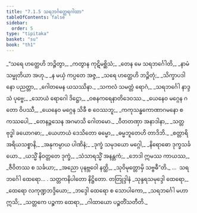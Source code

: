 ```yaml
---
title: "7.1.5 သရဘင်္ဂတ္ထေရဂါထာ"
tableOfContents: false
sidebar:
  order: 5
type: "tipitaka"
basket: "su"
book: "th1"
---
```



<DynamicBreadcrumb />

<Division number="487" book="th1" e="ch" v="19" p="293">

<Paragraph number="776" type="verses" book="th1">
_“သရေ ဟတ္ထေဟိ ဘဉ္ဇိတွာ,_  
_ကတွာန ကုဋိမစ္ဆိသံ;_  
_တေန မေ သရဘင်္ဂေါတိ,_  
_နာမံ သမ္မုတိယာ အဟု._  

</Paragraph>

</Division>
<Division number="488" book="th1" e="ch" v="19" p="293">

<Paragraph number="777" type="verses" book="th1">
_န မယှံ ကပ္ပတေ အဇ္ဇ,_  
_သရေ ဟတ္ထေဟိ ဘဉ္ဇိတုံ;_  
_သိက္ခာပဒါ နော ပညတ္တာ,_  
_ဂေါတမေန ယသဿိနာ._  

</Paragraph>

</Division>
<Division number="489" book="th1" e="ch" v="19" p="293">

<Paragraph number="778" type="verses" book="th1">
_သကလံ သမတ္တံ ရောဂံ,_  
_သရဘင်္ဂေါ နာဒ္ဒသံ ပုဗ္ဗေ;_  
_သောယံ ရောဂေါ ဒိဋ္ဌော,_  
_ဝစနကရေနာတိဒေဝဿ._  

</Paragraph>

</Division>
<Division number="490" book="th1" e="ch" v="19" p="293">

<Paragraph number="779" type="verses" book="th1">
_ယေနေဝ မဂ္ဂေန ဂတော ဝိပဿီ,_  
_ယေနေဝ မဂ္ဂေန သိခီ စ ဝေဿဘူ;_  
_ကကုသန္ဓကောဏာဂမနော စ ကဿပေါ,_  
_တေနဉ္ဇသေန အဂမာသိ ဂေါတမော._  

</Paragraph>

</Division>
<Division number="491" book="th1" e="ch" v="19" p="294">

<Paragraph number="780" type="verses" book="th1">
_ဝီတတဏှာ အနာဒါနာ,_  
_သတ္တ ဗုဒ္ဓါ ခယောဂဓာ;_  
_ယေဟာယံ ဒေသိတော ဓမ္မော,_  
_ဓမ္မဘူတေဟိ တာဒိဘိ._  

</Paragraph>

</Division>
<Division number="492" book="th1" e="ch" v="19" p="294">

<Paragraph number="781" type="verses" book="th1">
_စတ္တာရိ အရိယသစ္စာနိ,_  
_အနုကမ္ပာယ ပါဏိနံ;_  
_ဒုက္ခံ သမုဒယော မဂ္ဂေါ,_  
_နိရောဓော ဒုက္ခသင်္ခယော._  

</Paragraph>

</Division>
<Division number="493" book="th1" e="ch" v="19" p="294">

<Paragraph number="782" type="verses" book="th1">
_ယသ္မိံ နိဝတ္တတေ ဒုက္ခံ,_  
_သံသာရသ္မိံ အနန္တကံ;_  
_ဘေဒါ ဣမဿ ကာယဿ,_  
_ဇီဝိတဿ စ သင်္ခယာ;_  
_အညော ပုနဗ္ဘဝေါ နတ္ထိ,_  
_သုဝိမုတ္တောမှိ သဗ္ဗဓီ”တိ._  


</Paragraph>
</Division>

<Paragraph number="783" type="center" book="th1">
…  သရဘင်္ဂေါ ထေရော… .



</Paragraph>

<Paragraph number="784" type="center" book="th1">
သတ္တကနိပါတော နိဋ္ဌိတော.



</Paragraph>

<Paragraph number="785" type="center" book="th1">
တတြုဒ္ဒါနံ


</Paragraph>

<Paragraph number="786" type="verses" book="th1">
_သုန္ဒရသမုဒ္ဒေါ ထေရော,_  
_ထေရော လကုဏ္ဍဘဒ္ဒိယော;_  
_ဘဒ္ဒေါ ထေရော စ သောပါကော,_  
_သရဘင်္ဂေါ မဟာဣသိ;_  
_သတ္တကေ ပဉ္စကာ ထေရာ,_  
_ဂါထာယော ပဉ္စတိံသတီတိ._
</Paragraph>